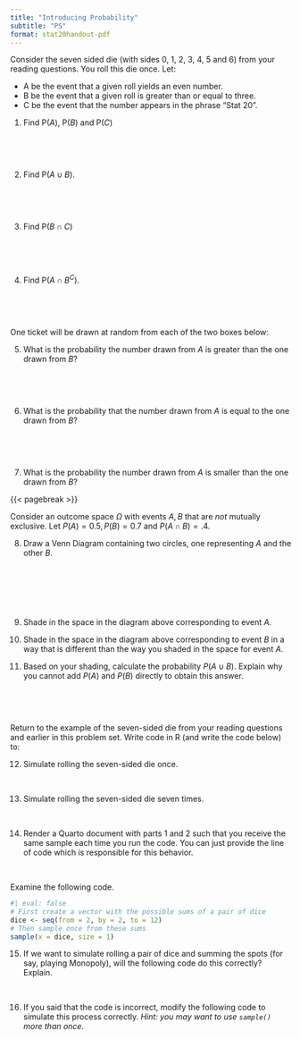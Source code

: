 ```yaml
---
title: "Introducing Probability"
subtitle: "PS"
format: stat20handout-pdf
---
```


Consider the seven sided die (with sides 0, 1, 2, 3, 4, 5 and 6) from your reading questions. You roll this die once. Let:

-   A be the event that a given roll yields an even number.   
-   B be the event that a given roll is greater than or equal to three.   
-   C be the event that the number appears in the phrase “Stat 20”.

@. Find $\text{P}(A)$, $\text{P}(B)$ and $\text{P}(C)$

  \
  
  \
  
@. Find $\text{P}(A \cup B)$. 

  \
  
  \
  
@. Find $\text{P}(B \cap C)$

  \
  
  \
  
@. Find $\text{P}(A \cap B^C)$.

  \
  
  \



One ticket will be drawn at random from each of the two boxes below:

\begin{center}
$A: \fbox{\fbox{1} \fbox{2} \fbox{3}}$ $\hspace{1cm}$ $B: \fbox{ \fbox{1} \fbox{2} \fbox{3} \fbox{4}}$
\end{center}

@. What is the probability the number drawn from $A$ is greater than the one drawn from $B$?

   \
   
   \

@. What is the probability that the number drawn from $A$ is equal to the one drawn from $B$?

   \
   
   \

@. What is the probability the number drawn from $A$ is smaller than the one drawn from $B$?

{{< pagebreak >}}
   

Consider an outcome space $\Omega$ with events $A, B$ that are *not* mutually exclusive. Let $P(A) = 0.5, P(B) = 0.7$ and $P(A \cap B) = .4$.

@. Draw a Venn Diagram containing two circles, one representing $A$ and the other $B$.

  \
  
  \
  
  \

@. Shade in the space in the diagram above corresponding to event $A$.

@. Shade in the space in the diagram above corresponding to event $B$ in a way that is different than the way you shaded in the space for event $A$.

@. Based on your shading, calculate the probability $P(A \cup B)$. Explain why you cannot add $P(A)$ and $P(B)$ directly to obtain this answer.  

  \
  
  \

Return to the example of the seven-sided die from your reading questions and earlier in this problem set. Write code in R (and write the code below) to:

@. Simulate rolling the seven-sided die once.

  \
  
@. Simulate rolling the seven-sided die seven times.

  \
  
@. Render a Quarto document with parts 1 and 2 such that you receive the same sample each time you run the code. You can just provide the line of code which is responsible for this behavior.

  \
  
Examine the following code.

```r
#| eval: false
# First create a vector with the possible sums of a pair of dice
dice <- seq(from = 2, by = 2, to = 12)
# Then sample once from these sums 
sample(x = dice, size = 1)
```


@. If we want to simulate rolling a pair of dice and summing the spots (for say, playing Monopoly), will the following code do this correctly? Explain.


\

@. If you said that the code is incorrect, modify the following code to simulate this process correctly. *Hint: you may want to use `sample()` more than once.*



<!--
@. If we want to simulate rolling a pair of dice and summing the spots (for say, playing Monopoly), will the following code do this correctly? Explain.

```r
#| eval: false
# first create a vector with the possible sums of a pair of dice
dice <- c(2, 3, 4, 5, 6, 7, 8, 9, 10, 11, 12)
# then sample once from dice
sample(dice, 1)

```

\ 

\

\


@. If we are defining a box to simulate tossing a fair coin three times and counting the **number** of heads, would either of the methods below work? If not, why not? (Note that, for example, the box  $\fbox{\fbox{0} \fbox{1}}$  would be represented by the `c(0, 1)` in R, and we would then use the function `sample()`.

(a) $\fbox{\fbox{0} \fbox{1}}$ - Draw three times at random with replacement, and sum the draws.
(b) $\fbox{\fbox{0} \fbox{1} \fbox{2} \fbox{3}}$ -  Draw once, the result is the number of heads.


\

\

\

<!--
@. I want to estimate the proportion of people in Berkeley who speak at least two languages. I stand at the corner of University and Shattuck and ask each person who goes by how many languages they speak, and keep a count of how many speak at least two. Is this a good way to estimate the proportion I am looking for? 

   \

   \
-->


<!--
(a) Consider the box $\fbox{ \fbox{1} \fbox{2} \fbox{2} \fbox{3} \fbox{4}}$. I draw two tickets at random **with** replacement. If my first draw is a 2, what is the probability that my second draw is a 3?

\

\

(b) Consider the box $\fbox{ \fbox{1} \fbox{2} \fbox{2} \fbox{3} \fbox{4}}$. I draw two tickets at random **without** replacement. If my first draw is a 2, what is the probability that my second draw is a 3?

\

\



@. Consider an outcome space $\Omega$ and events $A, B, C$ with $P(A) = 0.6$, $P(B) = 0.7, $.

(a) What is the smallest possible value of $P(A \cap B) = P(A \textbf{ and } B)$

\
\

(b) What is the largest possible value of $P(A \cap B)$?

\
\

(c) What is the smallest possible value of $P(A \cup B)$? 

\
\

(d) What is the largest possible value of $P(A \cup B)$? 

\
\

@. Think about the two types of plots you saw in the notes: the empirical distributions and the actual probability distribution for the outcomes of rolling a fair six-sided die. Suppose we play a game now: we roll a die $n$ times, and you get 5 dollars if the proportion of times you roll a 6 is greater than 20%. You get to choose $n$ to be either 10 or 1000. Which one would you choose? Why?
-->

 
